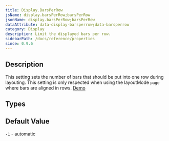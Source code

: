 ```yaml
---
title: Display.BarsPerRow
jsName: display.barsPerRow;barsPerRow
jsonName: display.barsPerRow;barsPerRow
dataAttribute: data-display-barsperrow;data-barsperrow
category: Display
description: Limit the displayed bars per row.
sidebarPath: /docs/reference/properties
since: 0.9.6
---
```



## Description

This setting sets the number of bars that should be put into one row during layouting. This setting is only respected
when using the layoutMode `page` where bars are aligned in rows. [Demo](/docs/showcase/layouts#page-layout-5-bars)

<PropertyDescription metadata={metadata} />

## Types

<TypeTable>
    <TypeRow name="int" />
</TypeTable>

## Default Value

`-1` - automatic 